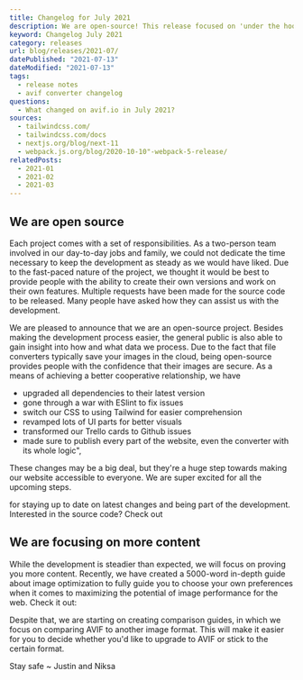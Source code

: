 ```yaml
---
title: Changelog for July 2021
description: We are open-source! This release focused on 'under the hood' changes, like switching to TailwindCSS.
keyword: Changelog July 2021
category: releases
url: blog/releases/2021-07/
datePublished: "2021-07-13"
dateModified: "2021-07-13"
tags:
  - release notes
  - avif converter changelog
questions:
  - What changed on avif.io in July 2021?
sources:
  - tailwindcss.com/
  - tailwindcss.com/docs
  - nextjs.org/blog/next-11
  - webpack.js.org/blog/2020-10-10"-webpack-5-release/
relatedPosts:
  - 2021-01
  - 2021-02
  - 2021-03
---
```


## We are open source

Each project comes with a set of responsibilities. As a two-person team involved in our day-to-day jobs and family, we could not dedicate the time necessary to keep the development as steady as we would have liked. Due to the fast-paced nature of the project, we thought it would be best to provide people with the ability to create their own versions and work on their own features. Multiple requests have been made for the source code to be released. Many people have asked how they can assist us with the development.

We are pleased to announce that we are an open-source project. Besides making the development process easier, the general public is also able to gain insight into how and what data we process. Due to the fact that file converters typically save your images in the cloud, being open-source provides people with the confidence that their images are secure. As a means of achieving a better cooperative relationship, we have

- upgraded all dependencies to their latest version
- gone through a war with ESlint to fix issues
- switch our CSS to using Tailwind for easier comprehension
- revamped lots of UI parts for better visuals
- transformed our Trello cards to Github issues
- made sure to publish every part of the website, even the converter with its whole logic",

These changes may be a big deal, but they're a huge step
towards making our website accessible to everyone. We are super excited for all the
upcoming steps.

<Link text="Join our Discord" href="discord.com/invite/6w42YpF5hm" />
for staying up to date on latest changes and being part of the development. Interested
in the source code? Check out
<Link text="Github." href="github.com/justinschmitz97/avif.io/" />

## We are focusing on more content

While the development is steadier than expected, we will focus on proving you more content. Recently, we have created a 5000-word in-depth guide about image optimization to fully guide you to choose your own preferences when it comes to maximizing the potential of image performance for the web. Check it out:

<Link
  text="Image Web Performance Guide"
  href="/blog/articles/optimize-images-for-web-performance/"
/>

Despite that, we are starting on creating comparison guides, in which we focus on comparing AVIF to another image format. This will make it easier for you to decide whether you'd like to upgrade to AVIF or stick to the certain format.

<Link
  text="Explore our current comparison articles here"
  href="/blog/#comparisons"
/>

Stay safe ~ Justin and Niksa
